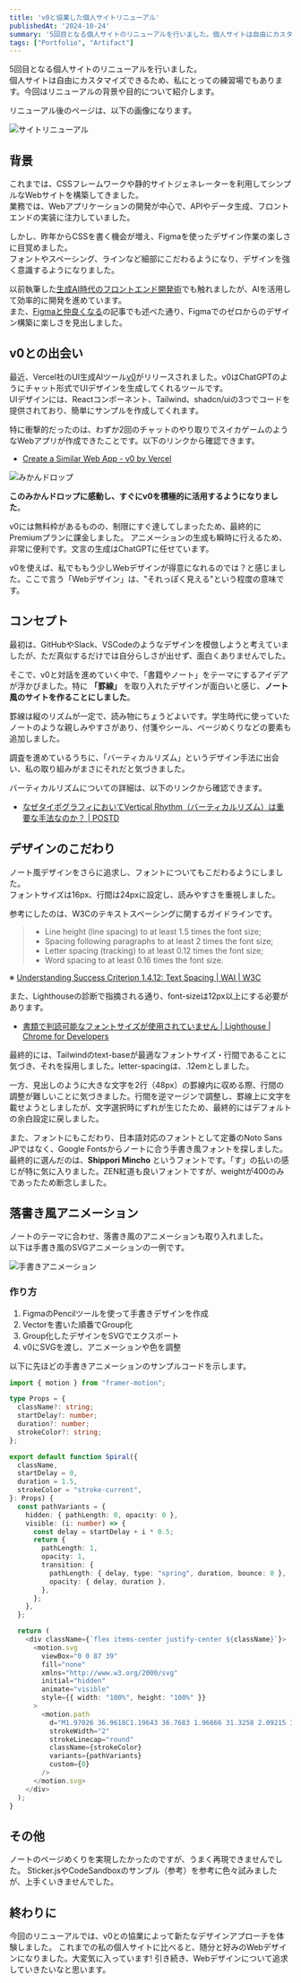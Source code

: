 ```yaml
---
title: 'v0と協業した個人サイトリニューアル'
publishedAt: '2024-10-24'
summary: '5回目となる個人サイトのリニューアルを行いました。個人サイトは自由にカスタマイズできるため、私にとっての練習場でもあります。今回はリニューアルの背景や目的について紹介します。'
tags: ["Portfolio", "Artifact"]
---
```


5回目となる個人サイトのリニューアルを行いました。  
個人サイトは自由にカスタマイズできるため、私にとっての練習場でもあります。今回はリニューアルの背景や目的について紹介します。

リニューアル後のページは、以下の画像になります。

<Image
  src="https://res.cloudinary.com/silverbirder/image/upload/v1729664114/silver-birder.github.io/blog/site-renewal.png"
  width={3164}
  height={2062}
  alt="サイトリニューアル"
  href="https://silverbirder.github.io/blog/contents/web_frontend_test_pattern_guide/"
/>

## 背景

これまでは、CSSフレームワークや静的サイトジェネレーターを利用してシンプルなWebサイトを構築してきました。  
業務では、Webアプリケーションの開発が中心で、APIやデータ生成、フロントエンドの実装に注力していました。

しかし、昨年からCSSを書く機会が増え、Figmaを使ったデザイン作業の楽しさに目覚めました。  
フォントやスペーシング、ラインなど細部にこだわるようになり、デザインを強く意識するようになりました。

以前執筆した[生成AI時代のフロントエンド開発術](https://silverbirder.github.io/blog/contents/frontend-development-in-the-age-of-generative-ai/)でも触れましたが、AIを活用して効率的に開発を進めています。  
また、[Figmaと仲良くなる](https://silverbirder.github.io/blog/contents/becoming-friends-with-figma/)の記事でも述べた通り、Figmaでのゼロからのデザイン構築に楽しさを見出しました。

## v0との出会い

最近、Vercel社のUI生成AIツール[v0](https://v0.dev)がリリースされました。v0はChatGPTのようにチャット形式でUIデザインを生成してくれるツールです。  
UIデザインには、Reactコンポーネント、Tailwind、shadcn/uiの3つでコードを提供されており、簡単にサンプルを作成してくれます。

特に衝撃的だったのは、わずか2回のチャットのやり取りでスイカゲームのようなWebアプリが作成できたことです。以下のリンクから確認できます。

- [Create a Similar Web App - v0 by Vercel](https://v0.dev/chat/a8RfpL90mO4)

<Image
  src="https://res.cloudinary.com/silverbirder/image/upload/v1729664496/silver-birder.github.io/blog/orange-drop.png"
  width={3164}
  height={2062}
  alt="みかんドロップ"
  href="https://v0.dev/chat/a8RfpL90mO4"
/>

**このみかんドロップに感動し、すぐにv0を積極的に活用するようになりました**。  

v0には無料枠があるものの、制限にすぐ達してしまったため、最終的にPremiumプランに課金しました。
アニメーションの生成も瞬時に行えるため、非常に便利です。文言の生成はChatGPTに任せています。

v0を使えば、私でももう少しWebデザインが得意になれるのでは？と感じました。ここで言う「Webデザイン」は、"それっぽく見える"という程度の意味です。

## コンセプト

最初は、GitHubやSlack、VSCodeのようなデザインを模倣しようと考えていましたが、ただ真似するだけでは自分らしさが出せず、面白くありませんでした。

そこで、v0と対話を進めていく中で、「書籍やノート」をテーマにするアイデアが浮かびました。特に **「罫線」** を取り入れたデザインが面白いと感じ、**ノート風のサイトを作ることにしました**。

罫線は縦のリズムが一定で、読み物にちょうどよいです。学生時代に使っていたノートのような親しみやすさがあり、付箋やシール、ページめくりなどの要素も追加しました。

調査を進めているうちに、「バーティカルリズム」というデザイン手法に出会い、私の取り組みがまさにそれだと気づきました。

バーティカルリズムについての詳細は、以下のリンクから確認できます。

- [なぜタイポグラフィにおいてVertical Rhythm（バーティカルリズム）は重要な手法なのか？ | POSTD](https://postd.cc/why-vertical-rhythms/)

## デザインのこだわり

ノート風デザインをさらに追求し、フォントについてもこだわるようにしました。  
フォントサイズは16px、行間は24pxに設定し、読みやすさを重視しました。

参考にしたのは、W3Cのテキストスペーシングに関するガイドラインです。

> - Line height (line spacing) to at least 1.5 times the font size;
> - Spacing following paragraphs to at least 2 times the font size;
> - Letter spacing (tracking) to at least 0.12 times the font size;
> - Word spacing to at least 0.16 times the font size.

※ [Understanding Success Criterion 1.4.12: Text Spacing | WAI | W3C](https://www.w3.org/WAI/WCAG21/Understanding/text-spacing)

また、Lighthouseの診断で指摘される通り、font-sizeは12px以上にする必要があります。

- [書類で判読可能なフォントサイズが使用されていません | Lighthouse | Chrome for Developers](https://developer.chrome.com/docs/lighthouse/seo/font-size?hl=ja)

最終的には、Tailwindのtext-baseが最適なフォントサイズ・行間であることに気づき、それを採用しました。letter-spacingは、.12emとしました。

一方、見出しのように大きな文字を2行（48px）の罫線内に収める際、行間の調整が難しいことに気づきました。行間を逆マージンで調整し、罫線上に文字を載せようとしましたが、文字選択時にずれが生じたため、最終的にはデフォルトの余白設定に戻しました。

また、フォントにもこだわり、日本語対応のフォントとして定番のNoto Sans JPではなく、Google Fontsからノートに合う手書き風フォントを探しました。
最終的に選んだのは、**Shippori Mincho** というフォントです。「す」の払いの感じが特に気に入りました。ZEN紅道も良いフォントですが、weightが400のみであったため断念しました。

## 落書き風アニメーション

ノートのテーマに合わせ、落書き風のアニメーションも取り入れました。  
以下は手書き風のSVGアニメーションの一例です。

<Image
  src="https://res.cloudinary.com/silverbirder/video/upload/e_loop/v1729665650/silver-birder.github.io/blog/spiral.gif"
  width={324}
  height={174}
  alt="手書きアニメーション"
/>

### 作り方

1. FigmaのPencilツールを使って手書きデザインを作成
2. Vectorを書いた順番でGroup化
3. Group化したデザインをSVGでエクスポート
4. v0にSVGを渡し、アニメーションや色を調整

以下に先ほどの手書きアニメーションのサンプルコードを示します。

```ts
import { motion } from "framer-motion";

type Props = {
  className?: string;
  startDelay?: number;
  duration?: number;
  strokeColor?: string;
};

export default function Spiral({
  className,
  startDelay = 0,
  duration = 1.5,
  strokeColor = "stroke-current",
}: Props) {
  const pathVariants = {
    hidden: { pathLength: 0, opacity: 0 },
    visible: (i: number) => {
      const delay = startDelay + i * 0.5;
      return {
        pathLength: 1,
        opacity: 1,
        transition: {
          pathLength: { delay, type: "spring", duration, bounce: 0 },
          opacity: { delay, duration },
        },
      };
    },
  };

  return (
    <div className={`flex items-center justify-center ${className}`}>
      <motion.svg
        viewBox="0 0 87 39"
        fill="none"
        xmlns="http://www.w3.org/2000/svg"
        initial="hidden"
        animate="visible"
        style={{ width: "100%", height: "100%" }}
      >
        <motion.path
          d="M1.97026 36.9618C1.19643 36.7683 1.96666 31.3258 2.09215 30.679C2.72864 27.3987 4.56686 24.2314 5.75988 21.1164C6.95065 18.0071 8.98806 15.6845 11.3446 13.4152C14.0269 10.8323 16.6736 8.35552 19.91 6.46761C23.5992 4.31557 29.4809 2.07392 33.5282 4.45092C37.4842 6.7743 39.4171 11.6927 39.4675 16.13C39.5277 21.427 36.2336 26.2284 32.398 29.6707C29.8802 31.9303 25.6408 36.2336 22.2148 33.0614C18.0729 29.2263 22.5615 23.4355 24.7523 19.964C27.0244 16.3634 29.8257 13.0751 32.7969 10.0356C34.9748 7.80761 37.2876 6.09817 40.221 4.93847C46.294 2.53753 54.1661 4.76478 57.9169 10.1464C59.0882 11.8269 60.0846 14.7706 60.1996 16.8392C60.3222 19.0469 60.5526 21.6854 59.9004 23.8201C59.301 25.7818 58.5796 27.5892 57.1302 29.0723C55.4315 30.8105 54.124 32.7833 52.2325 34.3246C49.8724 36.2477 46.5335 36.7844 44.8084 33.7262C42.1398 28.9956 44.9682 23.5947 46.9802 19.2659C48.685 15.5981 50.5464 11.6295 53.6508 8.92754C56.4805 6.46464 59.9402 3.698 63.7011 2.87745C70.1389 1.47284 77.2674 3.36637 82.6159 7.11029C83.9748 8.06154 84.7941 8.79153 85.3418 10.4345"
          strokeWidth="2"
          strokeLinecap="round"
          className={strokeColor}
          variants={pathVariants}
          custom={0}
        />
      </motion.svg>
    </div>
  );
}
```

## その他

ノートのページめくりを実現したかったのですが、うまく再現できませんでした。
Sticker.jsやCodeSandboxのサンプル（参考）を参考に色々試みましたが、上手くいきませんでした。

## 終わりに

今回のリニューアルでは、v0との協業によって新たなデザインアプローチを体験しました。
これまでの私の個人サイトに比べると、随分と好みのWebデザインになりました。大変気に入っています!
引き続き、Webデザインについて追求していきたいなと思います。

